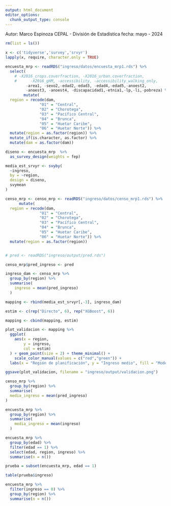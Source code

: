 ---
output: html_document
editor_options: 
  chunk_output_type: console
---

Autor: Marco Espinoza
CEPAL - División de Estadística
fecha: mayo - 2024



```{r}
rm(list = ls())
```

```{r}
x <- c('tidyverse','survey','srvyr')
lapply(x, require, character.only = TRUE)
```

```{r}
encuesta_mrp <- readRDS("ingreso/datos/encuesta_mrp1.rds") %>% 
  select(
    # -X2016_crops.coverfraction, -X2016_urban.coverfraction,
    #      -X2016_gHM, -accessibility, -accessibility_walking_only,
         -area1, -sexo2,-edad2,-edad3, -edad4,-edad5,-anoest2,
         -anoest3, -anoest4, -discapacidad1,-etnia1,-lp,-li,-pobreza) %>% 
        mutate(
  region = recode(dam,
               "01" = "Central",
               "02" = "Chorotega",
               "03" = "Pacífico Central",
               "04" = "Brunca",
               "05" = "Huetar Caribe",
               "06" = "Huetar Norte")) %>%
  mutate(region = as.factor(region)) %>% 
  mutate_if(is.character, as.factor) %>% 
  mutate(dam = as.factor(dam))
```

```{r}
diseno <- encuesta_mrp  %>% 
  as_survey_design(weights = fep)
```

```{r}
media_est_srvyr <- svyby(
  ~ingreso,
  by = ~region,
  design = diseno,
  svymean
)
```

```{r}
censo_mrp <- censo_mrp <- readRDS("ingreso/datos/censo_mrp1.rds") %>%  
      mutate(
  region = recode(dam,
               "01" = "Central",
               "02" = "Chorotega",
               "03" = "Pacífico Central",
               "04" = "Brunca",
               "05" = "Huetar Caribe",
               "06" = "Huetar Norte")) %>%
  mutate(region = as.factor(region))


# pred <- readRDS("ingreso/output/pred.rds")

censo_mrp$pred_ingreso <- pred
```

```{r}
ingreso_dam <- censo_mrp %>% 
  group_by(region) %>% 
  summarise(
    ingreso = mean(pred_ingreso)
  ) 
```


```{r}
mapping <- rbind(media_est_srvyr[,-3], ingreso_dam)

estim <- c(rep("Directo", 6), rep("XGBoost", 6))

mapping <- cbind(mapping, estim)
```

```{r}
plot_validacion <- mapping %>% 
  ggplot(
    aes(x = region,
        y = ingreso,
        col = estim)
  ) + geom_point(size = 2) + theme_minimal() +
    scale_color_manual(values = c("red","green")) +  
  labs(x = "Región de planificación", y = "Ingreso medio", fill = "Modelo") + ylim(0, 400000)
```

```{r}
ggsave(plot_validacion, filename = "ingreso/output/validacion.png")
```

```{r}
censo_mrp %>%
  group_by(region) %>% 
  summarise(
  media_ingreso = mean(pred_ingreso)
)
```

```{r}
encuesta_mrp %>% 
  group_by(region) %>% 
  summarise(
    media_ingreso = mean(ingreso)
  )
```


```{r}
encuesta_mrp %>% 
  group_by(edad) %>% 
  filter(edad == 1) %>% 
  select(edad, region, ingreso) %>% 
  summarise(n = n())
```


```{r}
prueba = subset(encuesta_mrp, edad == 1)

table(prueba$ingreso)
```


```{r}
encuesta_mrp %>% 
  filter(ingreso == 0) %>% 
  group_by(region) %>% 
  summarise(n = n())

```





